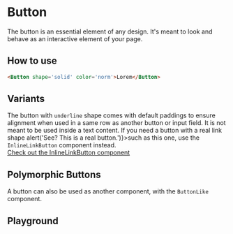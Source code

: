 
# Button

The button is an essential element of any design. It's meant to look and behave as an interactive element of your page.

## How to use

```html
<Button shape='solid' color='norm'>Lorem</Button>
```

## Variants

<Alert type="info" className="my1-5">
    The button with <code>underline</code> shape comes with default paddings to ensure alignment when used in a same row as another button or input field. It is not meant to be used inside a text content. If you need a button with a real link shape <InlineLinkButton onClick={() => alert('See? This is a real button.')}>such as this one</InlineLinkButton>, use the <code>InlineLinkButton</code> component instead.<br/><a href="?path=/docs/components-inlinelinkbutton--basic">Check out the InlineLinkButton component</a>
</Alert>

<Canvas>
    <Story id="components-button--sandbox" />
</Canvas>

<Canvas>
    <Story id="components-button--variants" />
</Canvas>

## Polymorphic Buttons

A button can also be used as another component, with the `ButtonLike` component.

<Canvas>
    <Story id="components-button--like" />
</Canvas>

## Playground

<Primary />

<ArgsTable story={PRIMARY_STORY} />
